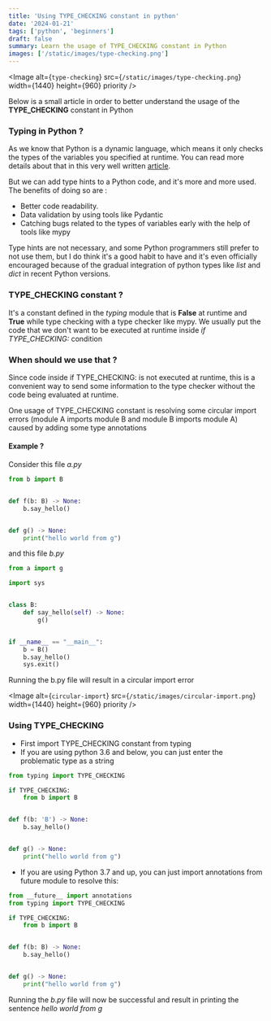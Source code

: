 ```yaml
---
title: 'Using TYPE_CHECKING constant in python'
date: '2024-01-21'
tags: ['python', 'beginners']
draft: false
summary: Learn the usage of TYPE_CHECKING constant in Python
images: ['/static/images/type-checking.png']
---
```


<Image
  alt={`type-checking`}
  src={`/static/images/type-checking.png`}
  width={1440}
  height={960}
  priority
/>

Below is a small article in order to better understand the usage of the **TYPE_CHECKING** constant in Python

### Typing in Python ?

As we know that Python is a dynamic language, which means it only checks the types of the variables you specified at runtime.
You can read more details about that in this very well written [article](https://vickiboykis.com/2023/12/11/why-if-type_checking/).

But we can add type hints to a Python code, and it's more and more used.
The benefits of doing so are :

- Better code readability.
- Data validation by using tools like Pydantic
- Catching bugs related to the types of variables early with the help of tools like mypy

Type hints are not necessary, and some Python programmers still prefer to not use them, but I do think it's a good habit to have and it's even officially encouraged because of
the gradual integration of python types like _list_ and _dict_ in recent Python versions.

### TYPE_CHECKING constant ?

It's a constant defined in the _typing_ module that is **False** at runtime and **True** while type checking with a type checker like mypy.
We usually put the code that we don't want to be executed at runtime inside _if TYPE_CHECKING:_ condition

### When should we use that ?

Since code inside if TYPE_CHECKING: is not executed at runtime, this is a convenient way to send some information to the type checker without the code being evaluated at runtime.

One usage of TYPE_CHECKING constant is resolving some circular import errors (module A imports module B and module B imports module A) caused by adding some type annotations

#### Example ?

Consider this file _a.py_

```python
from b import B


def f(b: B) -> None:
    b.say_hello()


def g() -> None:
    print("hello world from g")
```

and this file _b.py_

```python
from a import g

import sys


class B:
    def say_hello(self) -> None:
        g()


if __name__ == "__main__":
    b = B()
    b.say_hello()
    sys.exit()
```

Running the b.py file will result in a circular import error

<Image
  alt={`circular-import`}
  src={`/static/images/circular-import.png`}
  width={1440}
  height={960}
  priority
/>

### Using TYPE_CHECKING

- First import TYPE_CHECKING constant from typing
- If you are using python 3.6 and below, you can just enter the problematic type as a string

```python
from typing import TYPE_CHECKING

if TYPE_CHECKING:
    from b import B


def f(b: 'B') -> None:
    b.say_hello()


def g() -> None:
    print("hello world from g")
```

- If you are using Python 3.7 and up, you can just import annotations from future module to resolve this:

```python
from __future__ import annotations
from typing import TYPE_CHECKING

if TYPE_CHECKING:
    from b import B


def f(b: B) -> None:
    b.say_hello()


def g() -> None:
    print("hello world from g")
```

Running the _b.py_ file will now be successful and result in printing the sentence _hello world from g_
